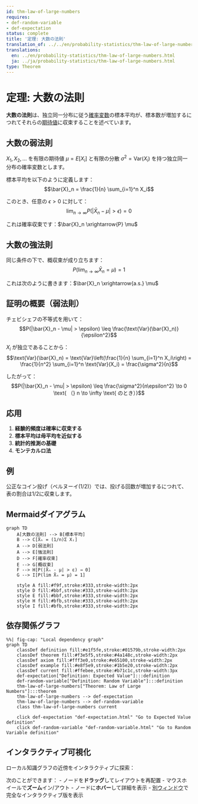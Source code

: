 ```yaml
---
id: thm-law-of-large-numbers
requires:
- def-random-variable
- def-expectation
status: complete
title: '定理: 大数の法則'
translation_of: ../../en/probability-statistics/thm-law-of-large-numbers.qmd
translations:
  en: ../en/probability-statistics/thm-law-of-large-numbers.html
  ja: ../ja/probability-statistics/thm-law-of-large-numbers.html
type: Theorem
---
```


# 定理: 大数の法則 {#thm-law-of-large-numbers}

**大数の法則**は、独立同一分布に従う[確率変数](def-random-variable.qmd)の標本平均が、標本数が増加するにつれてそれらの[期待値](def-expectation.qmd)に収束することを述べています。

## 大数の弱法則

$X_1, X_2, \ldots$ を有限の期待値 $\mu = E[X_i]$ と有限の分散 $\sigma^2 = \text{Var}(X_i)$ を持つ独立同一分布の確率変数とします。

標本平均を以下のように定義します：
$$\bar{X}_n = \frac{1}{n} \sum_{i=1}^n X_i$$

このとき、任意の $\epsilon > 0$ に対して：
$$\lim_{n \to \infty} P(|\bar{X}_n - \mu| > \epsilon) = 0$$

これは確率収束です：$\bar{X}_n \xrightarrow{P} \mu$

## 大数の強法則

同じ条件の下で、概収束が成り立ちます：
$$P\left(\lim_{n \to \infty} \bar{X}_n = \mu\right) = 1$$

これは次のように書きます：$\bar{X}_n \xrightarrow{a.s.} \mu$

## 証明の概要（弱法則）

チェビシェフの不等式を用いて：
$$P(|\bar{X}_n - \mu| > \epsilon) \leq \frac{\text{Var}(\bar{X}_n)}{\epsilon^2}$$

$X_i$ が独立であることから：
$$\text{Var}(\bar{X}_n) = \text{Var}\left(\frac{1}{n} \sum_{i=1}^n X_i\right) = \frac{1}{n^2} \sum_{i=1}^n \text{Var}(X_i) = \frac{\sigma^2}{n}$$

したがって：
$$P(|\bar{X}_n - \mu| > \epsilon) \leq \frac{\sigma^2}{n\epsilon^2} \to 0 \text{ （} n \to \infty \text{ のとき）}$$

## 応用

1. **経験的頻度は確率に収束する**
2. **標本平均は母平均を近似する**
3. **統計的推測の基礎**
4. **モンテカルロ法**

## 例

公正なコイン投げ（ベルヌーイ(1/2)）では、投げる回数が増加するにつれて、表の割合は1/2に収束します。

## Mermaidダイアグラム

```mermaid
graph TD
    A[大数の法則] --> B[標本平均]
    B --> C[X̄ₙ = (1/n)Σ Xᵢ]
    A --> D[弱法則]
    A --> E[強法則]
    D --> F[確率収束]
    E --> G[概収束]
    F --> H[P(|X̄ₙ - μ| > ε) → 0]
    G --> I[P(lim X̄ₙ = μ) = 1]

    style A fill:#f9f,stroke:#333,stroke-width:2px
    style D fill:#bbf,stroke:#333,stroke-width:2px
    style E fill:#bbf,stroke:#333,stroke-width:2px
    style H fill:#bfb,stroke:#333,stroke-width:2px
    style I fill:#bfb,stroke:#333,stroke-width:2px
```

## 依存関係グラフ

```mermaid
%%| fig-cap: "Local dependency graph"
graph TD
    classDef definition fill:#e1f5fe,stroke:#01579b,stroke-width:2px
    classDef theorem fill:#f3e5f5,stroke:#4a148c,stroke-width:2px
    classDef axiom fill:#fff3e0,stroke:#e65100,stroke-width:2px
    classDef example fill:#e8f5e9,stroke:#1b5e20,stroke-width:2px
    classDef current fill:#ffebee,stroke:#b71c1c,stroke-width:3px
    def-expectation["Definition: Expected Value"]:::definition
    def-random-variable["Definition: Random Variable"]:::definition
    thm-law-of-large-numbers["Theorem: Law of Large Numbers"]:::theorem
    thm-law-of-large-numbers --> def-expectation
    thm-law-of-large-numbers --> def-random-variable
    class thm-law-of-large-numbers current

    click def-expectation "def-expectation.html" "Go to Expected Value definition"
    click def-random-variable "def-random-variable.html" "Go to Random Variable definition"
```

## インタラクティブ可視化

ローカル知識グラフの近傍をインタラクティブに探索：

::: {.graph-viz data-id="thm-law-of-large-numbers" data-width="700" data-height="500"}
:::

次のことができます：
- ノードを**ドラッグ**してレイアウトを再配置
- マウスホイールで**ズーム**イン/アウト
- ノードに**ホバー**して詳細を表示
- [別ウィンドウ](../../output/interactive/thm-law-of-large-numbers.html){target="_blank"}で完全なインタラクティブ版を表示
